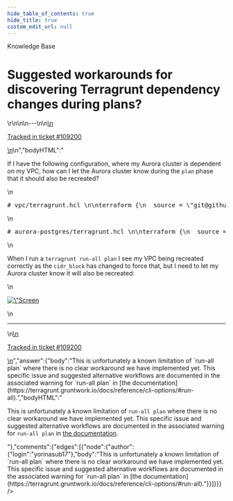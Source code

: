 ```yaml
---
hide_table_of_contents: true
hide_title: true
custom_edit_url: null
---
```



<CenterLayout>
<span class="title">Knowledge Base</span>
<h1>Suggested workarounds for discovering Terragrunt dependency changes during plans?</h1>
<GitHub json={{"id":"D_kwDOF8slf84AQntK","number":552,"author":{"login":"iangrunt"},"title":"Suggested workarounds for discovering Terragrunt dependency changes during plans?","body":"\nIf I have the following configuration, where my Aurora cluster is dependent on my VPC, how can I let the Aurora cluster know during the `plan` phase that it should also be recreated? \r\n\r\n```hcl\r\n# vpc/terragrunt.hcl \r\n\r\nterraform {\r\n  source = \"git@github.com:iangrunt/terraform-fake-modules.git//modules/aws/vpc?ref=v1.0.0\"\r\n}\r\n\r\ninputs = {\r\n  # Old value at the time when we applied:\r\n  #  cidr_block = \"10.111.0.0/16\"\r\n\r\n  # New value that will recreate my VPC:\r\n  cidr_block = \"10.222.0.0/16\"\r\n}\r\n\r\n```\r\n\r\n```hcl\r\n# aurora-postgres/terragrunt.hcl \r\n\r\nterraform {\r\n  source = \"git@github.com:iangrunt/terraform-fake-modules.git//modules/aws/aurora?ref=v1.0.0\"\r\n}\r\n\r\ndependency \"vpc\" {\r\n  config_path = \"../vpc\"\r\n}\r\n\r\ninputs = {\r\n  vpc_id = dependency.vpc.outputs.id\r\n}\r\n```\r\n\r\nWhen I run a `terragrunt run-all plan` I see my VPC being recreated correctly as the `cidr_block` has changed to force that, but I need to let my Aurora cluster know it will also be recreated:\r\n\r\n<img width=\"1025\" alt=\"Screen Shot 2022-09-02 at 12 46 34 PM\" src=\"https://user-images.githubusercontent.com/101607944/188202083-713409b3-645e-4872-9c01-b9743064c419.png\">\r\n\n\n---\n\n<ins datetime=\"2022-09-02T16:55:32Z\">\n  <p><a href=\"https://support.gruntwork.io/hc/requests/109200\">Tracked in ticket #109200</a></p>\n</ins>\n","bodyHTML":"<p dir=\"auto\">If I have the following configuration, where my Aurora cluster is dependent on my VPC, how can I let the Aurora cluster know during the <code class=\"notranslate\">plan</code> phase that it should also be recreated?</p>\n<div class=\"highlight highlight-source-terraform notranslate position-relative overflow-auto\" dir=\"auto\" data-snippet-clipboard-copy-content=\"# vpc/terragrunt.hcl \n\nterraform {\n  source = &quot;git@github.com:iangrunt/terraform-fake-modules.git//modules/aws/vpc?ref=v1.0.0&quot;\n}\n\ninputs = {\n  # Old value at the time when we applied:\n  #  cidr_block = &quot;10.111.0.0/16&quot;\n\n  # New value that will recreate my VPC:\n  cidr_block = &quot;10.222.0.0/16&quot;\n}\n\"><pre><span class=\"pl-c\"><span class=\"pl-c\">#</span> vpc/terragrunt.hcl </span>\n\n<span class=\"pl-k\">terraform</span> {\n  source <span class=\"pl-k\">=</span> <span class=\"pl-s\"><span class=\"pl-pds\">\"</span>git@github.com:iangrunt/terraform-fake-modules.git//modules/aws/vpc?ref=v1.0.0<span class=\"pl-pds\">\"</span></span>\n}\n\n<span class=\"pl-v\"><span class=\"pl-smi\">inputs</span> <span class=\"pl-k\">= </span></span>{\n  <span class=\"pl-c\"><span class=\"pl-c\">#</span> Old value at the time when we applied:</span>\n  <span class=\"pl-c\"><span class=\"pl-c\">#</span>  cidr_block = \"10.111.0.0/16\"</span>\n\n  <span class=\"pl-c\"><span class=\"pl-c\">#</span> New value that will recreate my VPC:</span>\n  cidr_block <span class=\"pl-k\">=</span> <span class=\"pl-s\"><span class=\"pl-pds\">\"</span>10.222.0.0/16<span class=\"pl-pds\">\"</span></span>\n}\n</pre></div>\n<div class=\"highlight highlight-source-terraform notranslate position-relative overflow-auto\" dir=\"auto\" data-snippet-clipboard-copy-content=\"# aurora-postgres/terragrunt.hcl \n\nterraform {\n  source = &quot;git@github.com:iangrunt/terraform-fake-modules.git//modules/aws/aurora?ref=v1.0.0&quot;\n}\n\ndependency &quot;vpc&quot; {\n  config_path = &quot;../vpc&quot;\n}\n\ninputs = {\n  vpc_id = dependency.vpc.outputs.id\n}\"><pre><span class=\"pl-c\"><span class=\"pl-c\">#</span> aurora-postgres/terragrunt.hcl </span>\n\n<span class=\"pl-k\">terraform</span> {\n  source <span class=\"pl-k\">=</span> <span class=\"pl-s\"><span class=\"pl-pds\">\"</span>git@github.com:iangrunt/terraform-fake-modules.git//modules/aws/aurora?ref=v1.0.0<span class=\"pl-pds\">\"</span></span>\n}\n\n<span class=\"pl-en\">dependency</span> <span class=\"pl-s\"><span class=\"pl-pds\">\"</span>vpc<span class=\"pl-pds\">\"</span></span> {\n  config_path <span class=\"pl-k\">=</span> <span class=\"pl-s\"><span class=\"pl-pds\">\"</span>../vpc<span class=\"pl-pds\">\"</span></span>\n}\n\n<span class=\"pl-v\"><span class=\"pl-smi\">inputs</span> <span class=\"pl-k\">= </span></span>{\n  vpc_id <span class=\"pl-k\">=</span> dependency<span class=\"pl-k\">.</span><span class=\"pl-smi\">vpc</span><span class=\"pl-k\">.</span><span class=\"pl-smi\">outputs</span><span class=\"pl-k\">.</span><span class=\"pl-smi\">id</span>\n}</pre></div>\n<p dir=\"auto\">When I run a <code class=\"notranslate\">terragrunt run-all plan</code> I see my VPC being recreated correctly as the <code class=\"notranslate\">cidr_block</code> has changed to force that, but I need to let my Aurora cluster know it will also be recreated:</p>\n<p dir=\"auto\"><a target=\"_blank\" rel=\"noopener noreferrer\" href=\"https://user-images.githubusercontent.com/101607944/188202083-713409b3-645e-4872-9c01-b9743064c419.png\"><img width=\"1025\" alt=\"Screen Shot 2022-09-02 at 12 46 34 PM\" src=\"https://user-images.githubusercontent.com/101607944/188202083-713409b3-645e-4872-9c01-b9743064c419.png\" style=\"max-width: 100%;\"></a></p>\n<hr>\n<ins datetime=\"2022-09-02T16:55:32Z\">\n  <p dir=\"auto\"><a href=\"https://support.gruntwork.io/hc/requests/109200\" rel=\"nofollow\">Tracked in ticket #109200</a></p>\n</ins>","answer":{"body":"This is unfortunately a known limitation of `run-all plan` where there is no clear workaround we have implemented yet. This specific issue and suggested alternative workflows are documented in the associated warning for `run-all plan` in [the documentation](https://terragrunt.gruntwork.io/docs/reference/cli-options/#run-all).","bodyHTML":"<p dir=\"auto\">This is unfortunately a known limitation of <code class=\"notranslate\">run-all plan</code> where there is no clear workaround we have implemented yet. This specific issue and suggested alternative workflows are documented in the associated warning for <code class=\"notranslate\">run-all plan</code> in <a href=\"https://terragrunt.gruntwork.io/docs/reference/cli-options/#run-all\" rel=\"nofollow\">the documentation</a>.</p>"},"comments":{"edges":[{"node":{"author":{"login":"yorinasub17"},"body":"This is unfortunately a known limitation of `run-all plan` where there is no clear workaround we have implemented yet. This specific issue and suggested alternative workflows are documented in the associated warning for `run-all plan` in [the documentation](https://terragrunt.gruntwork.io/docs/reference/cli-options/#run-all)."}}]}}} />

</CenterLayout>
  

<!-- ##DOCS-SOURCER-START
{
  "sourcePlugin": "github-discussions",
  "hash": "aea5230e9433ad8db8056830a2573713"
}
##DOCS-SOURCER-END -->
